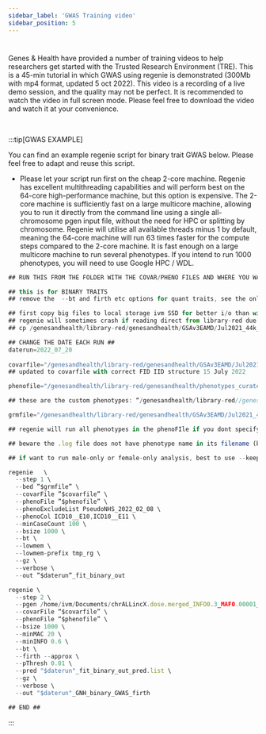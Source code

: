 ```yaml
---
sidebar_label: 'GWAS Training video'
sidebar_position: 5
---
```


# 





Genes & Health have provided a number of training videos to help researchers get started with the Trusted Research Environment (TRE). This is a 45-min tutorial in which GWAS using regenie is demonstrated (300Mb with mp4 format, updated 5 oct 2022). This video is a recording of a live demo session, and the quality may not be perfect. It is recommended to watch the video in full screen mode. Please feel free to download the video and watch it at your convenience.


<ReactPlayer playing={false}
controls url='https://www.dropbox.com/s/k6h5botp53xk3l6/TRE%20Training-20220928_160450-Meeting%20Recording.mp4?e=1&dl=0'/>    

<br />


:::tip[GWAS EXAMPLE]

You can find an example regenie script for binary trait GWAS below. Please feel free to adapt and reuse this script.

* Please let your script run first on the cheap 2-core machine. Regenie has excellent multithreading capabilities and will perform best on the 64-core high-performance machine, but this option is expensive. The 2-core machine is sufficiently fast on a large multicore machine, allowing you to run it directly from the command line using a single all-chromosome pgen input file, without the need for HPC or splitting by chromosome. Regenie will utilise all available threads minus 1 by default, meaning the 64-core machine will run 63 times faster for the compute steps compared to the 2-core machine. It is fast enough on a large multicore machine to run several phenotypes. If you intend to run 1000 phenotypes, you will need to use Google HPC / WDL.

```jsx title="Regenie script example"
## RUN THIS FROM THE FOLDER WITH THE COVAR/PHENO FILES AND WHERE YOU WANT THE OUTPUT

## this is for BINARY TRAITS
## remove the  --bt and firth etc options for quant traits, see the online regenie manual https://rgcgithub.github.io/regenie/options/

## first copy big files to local storage ivm SSD for better i/o than with google storage buckets
## regenie will sometimes crash if reading direct from library-red due to slow i/o
## cp /genesandhealth/library-red/genesandhealth/GSAv3EAMD/Jul2021_44k_TOPMED-r2_Imputation_b38/topmed-r2_merged_version03/chrALLincX.dose.merged_INFO0.3_MAF0.00001_F_MISSING0.2.8bit.sorted.p* /home/ivm/Documents/

## CHANGE THE DATE EACH RUN ## 
daterun=2022_07_20
     
covarfile="/genesandhealth/library-red/genesandhealth/GSAv3EAMD/Jul2021_44k_TOPMED-r2_Imputation_b38/GNH.44190.noEthnicOutliers.covariates.20PCs.tab"
## updated to covarfile with correct FID IID structure 15 July 2022

phenofile="/genesandhealth/library-red/genesandhealth/phenotypes_curated/version005_2022_06/1stoccurrence_3digitICD10_1SNOMEDto1ICD10/2022_06_version005_3digitICD10_1to1_42029withbothICD10andGSAJul2021.txt"

## these are the custom phenotypes: “/genesandhealth/library-red//genesandhealth/phenotypes_curated/version005_2022_06/custom/2022-06-15_big_regenie_phenoFile.txt”

grmfile="/genesandhealth/library-red/genesandhealth/GSAv3EAMD/Jul2021_44k_TOPMED-r2_Imputation_b38/bfile_forSAIGEgrm_44396_chipgenotypes_indep-pairwise_500_50_0.2_LDpruned_NotChrY”

## regenie will run all phenotypes in the phenoFIle if you dont specify --phenoCol or --phenoColList

## beware the .log file does not have phenotype name in its filename (because it is designed for running many phenotypes at once), can get overwritten if run multiple times using same $daterun

## if want to run male-only or female-only analysis, best to use --keep with a list of individuals in Step1 Step2 rather than --sex-specific. Because sex-specific uses the sex in the bed or pgen files not from the covariate file. And sex is NA in the pgen file we have made

regenie   \
  --step 1 \
  --bed ”$grmfile” \
  --covarFile ”$covarfile” \
  --phenoFile ”$phenofile” \
  --phenoExcludeList PseudoNHS_2022_02_08 \
  --phenoCol ICD10__E10,ICD10__E11 \
  --minCaseCount 100 \
  --bsize 1000 \
  --bt \
  --lowmem \
  --lowmem-prefix tmp_rg \
  --gz \
  --verbose \
  --out ”$daterun”_fit_binary_out

regenie \
  --step 2 \
  --pgen /home/ivm/Documents/chrALLincX.dose.merged_INFO0.3_MAF0.00001_F_MISSING0.2.8bit.sorted \
  --covarFile “$covarfile” \
  --phenoFile “$phenofile” \
  --bsize 1000 \
  --minMAC 20 \
  --minINFO 0.6 \
  --bt \
  --firth --approx \
  --pThresh 0.01 \
  --pred "$daterun"_fit_binary_out_pred.list \
  --gz \
  --verbose \
  --out "$daterun"_GNH_binary_GWAS_firth

## END ##
```
:::